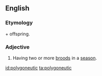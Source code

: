 ==English==

===Etymology===
{{term|poly-}} + {{etyl|grc|en}} offspring.

===Adjective===
{{en-adj|-}}

# {{context|zoology}} Having two or more [[brood]]s in a [[season]].

[[id:polygoneutic]]
[[ta:polygoneutic]]